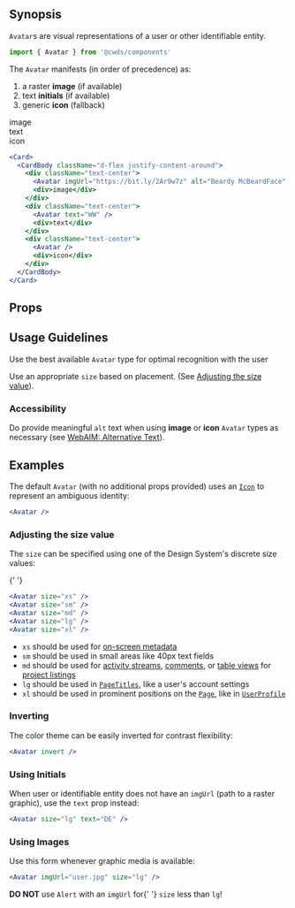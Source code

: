 
## Synopsis

`Avatar`s are visual representations of a user or other identifiable entity.

<DemoCard>
  <Avatar />
</DemoCard>

```jsx
import { Avatar } from '@cwds/components'
```

The `Avatar` manifests (in order of precedence) as:

1. a raster **image** (if available)
1. text **initials** (if available)
1. generic **icon** (fallback)

<Card>
  <CardBody className="d-flex justify-content-around">
    <div className="text-center">
      <Avatar imgUrl="https://bit.ly/2Ar9w7z" alt="Beardy McBeardFace" />
      <div>image</div>
    </div>
    <div className="text-center">
      <Avatar text="WW" />
      <div>text</div>
    </div>
    <div className="text-center">
      <Avatar />
      <div>icon</div>
    </div>
  </CardBody>
</Card>

```jsx
<Card>
  <CardBody className="d-flex justify-content-around">
    <div className="text-center">
      <Avatar imgUrl="https://bit.ly/2Ar9w7z" alt="Beardy McBeardFace" />
      <div>image</div>
    </div>
    <div className="text-center">
      <Avatar text="WW" />
      <div>text</div>
    </div>
    <div className="text-center">
      <Avatar />
      <div>icon</div>
    </div>
  </CardBody>
</Card>
```

## Props

<PropTable docgen={Docgen.Avatar} />

## Usage Guidelines

Use the best available `Avatar` type for optimal recognition with the user

Use an appropriate `size` based on placement. (See [Adjusting the size value](#adjusting-the-size-value)).

<!--
@todo(mj): Is this true?
Avatars may have a badge over one of their four corners in order to signify certain qualities. For example, a badge on an avatar may show a user's presence (if they're available, away or busy).
-->

### Accessibility

Do provide meaningful <code>alt</code> text when using **image** or **icon** `Avatar` types as necessary (see [WebAIM: Alternative Text](https://webaim.org/techniques/alttext/)).

## Examples

The default `Avatar` (with no additional props provided) uses an [`Icon`](icon) to represent an ambiguous identity:

<div className="mb-3">
  <Avatar />
</div>

```jsx
<Avatar />
```

### Adjusting the size value

The `size` can be specified using one of the Design System's <Link to="/core-style">discrete size values</Link>:

<div className="mb-3">
  <Avatar size="xs" /> <Avatar size="sm" /> <Avatar size="md" />{' '}
  <Avatar size="lg" /> <Avatar size="xl" />
</div>

```jsx
<Avatar size="xs" />
<Avatar size="sm" />
<Avatar size="md" />
<Avatar size="lg" />
<Avatar size="xl" />
```

<!-- @todo(mj): what are these unknown things? -->

- `xs` should be used for [on-screen metadata]()
- `sm` should be used in small areas like 40px text fields
- `md` should be used for [activity streams](), [comments](), or [table views]() for [project listings]()
- `lg` should be used in [`PageTitles`](), like a user's account settings
- `xl` should be used in prominent positions on the [`Page`](), like in [`UserProfile`]()

### Inverting

The color theme can be easily inverted for contrast flexibility:

<div className="mb-3">
  <Avatar invert />
</div>

```jsx
<Avatar invert />
```

### Using Initials

When user or identifiable entity does not have an `imgUrl` (path to a raster graphic), use the `text` prop instead:

<div className="mb-3">
  <Avatar text="DE" />
</div>

```jsx
<Avatar size="lg" text="DE" />
```

### Using Images

Use this form whenever graphic media is available:

<div className="mb-3">
  <Avatar imgUrl="https://bit.ly/2Ar9w7z" size="lg" />
</div>

```jsx
<Avatar imgUrl="user.jpg" size="lg" />
```

<Alert color="warning">
  <strong>DO NOT</strong> use <code>Alert</code> with an <code>imgUrl</code> for{' '}
  <code>size</code> less than <code>lg</code>!
</Alert>
